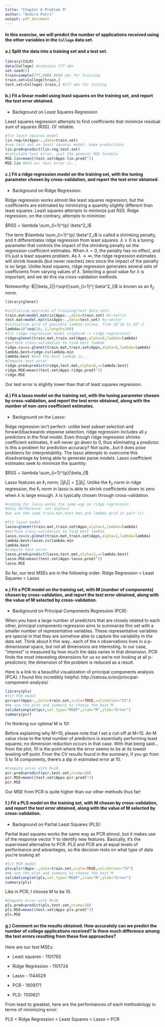 ---
title: "Chapter 6 Problem 9"
author: "Andira Putri"
output: pdf_document
---

#### In this exercise, we will predict the number of applications received using the other variables in the `College` data set.

#### a.) Split the data into a training set and a test set.

```{r}
library(ISLR)
data(College) #contains 777 obs
set.seed(1)
train=sample(777,600) #600 obs for training
train.set=College[train,]
test.set=College[-train,] #177 obs for testing
```

#### b.) Fit a linear model using least squares on the training set, and report the test error obtained.

* Background on Least Squares Regression

Least squares regression attempts to find coefficients that minimize residual sum of squares (RSS). Ol' reliable.

```{r}
#fit least squares model
lin.reg=lm(Apps~.,data=train.set)
#use test set on least squares model, make predictions
lin.pred=predict(lin.reg,test.set)
#calculate test error, just the general MSE formula
MSE.lin=mean((test.set$Apps-lin.pred)^2)
MSE.lin #And our test error is...
```


#### c.) Fit a ridge regression model on the training set, with the tuning parameter chosen by cross-validation, and report the test error obtained.

* Background on Ridge Regression:

Ridge regression works almost like least squares regression, but the coefficients are estimated by minimizing a quantity slightly different than least squares. Least squares attempts to minimize just RSS. Ridge regression, on the contrary, attempts to minimize:

$RSS + \lambda \sum_{i=1}^{p} \beta^2_i$

The term $\lambda \sum_{i=1}^{p} \beta^2_i$ is called a shrinking penalty, and it differentiates ridge regression from least squares. $\lambda \ge 0$ is a tuning parameter that controls the impact of the shrinking penalty on the regression coefficient estimates. When $\lambda=0$, the penalty has no effect, and it's just a least squares problem. As $\lambda\to\infty$, the ridge regression estimates will shrink towards (but never reaches) zero since the impact of the penalty is so large. Unlike least squares, ridge regression generates several sets of coefficients from varying values of $\lambda$. Selecting a good value for $\lambda$ is important, and we do this via cross-validation methods.

Noteworthy: $||\beta_2||=\sqrt{\sum_{i=1}^j \beta^2_i}$ is known as an $\ell_2$ norm.

```{r message=FALSE}
library(glmnet)
```
```{r}
#initialize matrices of training/test data sets
train.mat=model.matrix(Apps~.,data=train.set) #x-matrix
test.mat=model.matrix(Apps~.,data=test.set) #y-vector
#initialize grid of possible lambda values, from 10^10 to 10^-2
lambda=10^seq(10,-2,length=100)
#fit ridge regression model (alpha=0 -> ridge regression)
ridge=glmnet(train.mat,train.set$Apps,alpha=0,lambda=lambda)
#perform cross-validation to find best lambda
ridge.cv=cv.glmnet(train.mat,train.set$Apps,alpha=0,lambda=lambda)
lambda.best=ridge.cv$lambda.min
lambda.best #And the best lambda is...
#Compute test error
ridge.pred=predict(ridge,test.mat,alpha=0,s=lambda.best)
ridge.MSE=mean((test.set$Apps-ridge.pred)^2)
ridge.MSE
```
Our test error is slightly lower than that of least squares regression.

#### d.) Fit a lasso model on the training set, with the tuning parameter chosen by cross-validation, and report the test error obtained, along with the number of non-zero coefficient estimates.

* Background on the Lasso:

Ridge regression isn't perfect- unlike best subset selection and forward/backwards stepwise selection, ridge regression includes all `p` predictors in the final model. Even though ridge regression shrinks coefficient estimates, it will never go down to 0, thus eliminating a predictor. Is this a problem for prediction accuracy? Not quite...but it does pose problems for interpretability. The lasso attempts to overcome this disadvantage by being able to generate parse models. Lasso coefficient estimates seek to minimize the quantity:

$RSS + \lambda \sum_{i=1}^{p}|\beta_i|$

Lasso features an $\ell_1$ norm; $||\beta_1|| = \sum |\beta_i|$. Unlike the $\ell_2$ norm in ridge regression, the $\ell_1$ norm in lasso is able to shrink coefficients down to zero when $\lambda$ is large enough. $\lambda$ is typically chosen through cross-validation. 

```{r}
#coding for lasso works the same way as ridge regression
#only difference: set alpha=1
#we use the same train.mat,test.mat,and lambda grid in part (c)

#fit lasso model
lasso=glmnet(train.mat,train.set$Apps,alpha=1,lambda=lambda)
#perform cross-validation to find best lambda
lasso.cv=cv.glmnet(train.mat,train.set$Apps,alpha=1,lambda=lambda)
lambda.best=lasso.cv$lambda.min
lambda.best
#Compute test error
lasso.pred=predict(lasso,test.mat,alpha=1,s=lambda.best)
lasso.MSE=mean((test.set$Apps-lasso.pred)^2)
lasso.MSE
```

So far, our test MSEs are in the following order: Ridge Regression < Least Squares < Lasso

#### e.) Fit a PCR model on the training set, with M (number of components) chosen by cross-validation, and report the test error obtained, along with the value of M selected by cross-validation.

* Background on Principal Components Regression (PCR):

When you have a large number of predictors that are closely related to each other, principal components regression aims to summarize this set with a smaller number of representative variables. These representative variables are special in that they are somehow able to capture the variability in the data set. Think about it this way...each of the n observations lives in a p-dimensional space, but not all dimensions are interesting. In our case, "interest" is measured by how much the data varies in that dimension. PCR finds the most interesting dimensions for us so we're not looking at all p-predictors; the dimension of the problem is reduced as a result.

Here is a link to a beautiful visualization of principal components analysis (PCA). I found this incredibly helpful: http://setosa.io/ev/principal-component-analysis/

```{r}
library(pls)
#fit PCR model
pcr=pcr(Apps~.,data=train.set,scale=TRUE,validation="CV")
#We use the plot and summary to choose the best M
validationplot(pcr,val.type="MSEP",xlab="M",ylab="Error")
summary(pcr)
```

I'm thinking our optimal M is 10! 

Before explaining why M=10, please note that I set a cut-off at M=15. An M value close to the total number of predictors is essentially performing least squares; no dimension reduction occurs in that case. With that being said...from the plot, 10 is the point where the error seems to be at its lowest leveling-off point. From the CV results found in the summary, if you go from 5 to 14 components, there's a dip in estimated error at 10. 

```{r}
#Compute error with M=10
pcr.pred=predict(pcr,test.set,ncomp=10)
pcr.MSE=mean((test.set$Apps-pcr.pred)^2)
pcr.MSE
```
Our MSE from PCR is quite higher than our other methods thus far!

#### f.) Fit a PLS model on the training set, with M chosen by cross-validation, and report the test error obtained, along with the value of M selected by cross-validation.

* Background on Partial Least Squares (PLS):

Partial least squares works the same way as PCR almost, but it makes use of the response vector Y to identify new features. Basically, it's the supervised alternative to PCR. PLS and PCR are at equal levels of performance and advantages, so the decision rests on what type of data you're looking at!

```{r}
#fit PCR model
pls=plsr(Apps~.,data=train.set,scale=TRUE,validation="CV")
#We use the plot and summary to choose the best M
validationplot(pls,val.type="MSEP",xlab="M",ylab="Error")
summary(pls)

```

Like in PCR, I choose M to be 10.

```{r}
#Compute error with M=10
pls.pred=predict(pls,test.set,ncomp=10)
pls.MSE=mean((test.set$Apps-pls.pred)^2)
pls.MSE
```

#### g.) Comment on the results obtained. How accurately can we predict the number of college applications received? Is there much difference among the test errors resulting from these five approaches?

Here are our test MSEs:

* Least squares - 1101792

* Ridge Regression - 1101724
 
* Lasso - 1144529

* PCR - 1609171

* PLS- 1100821

From least to greatest, here are the performances of each methodology in terms of minimizing error:

PLS < Ridge Regression < Least Squares < Lasso < PCR